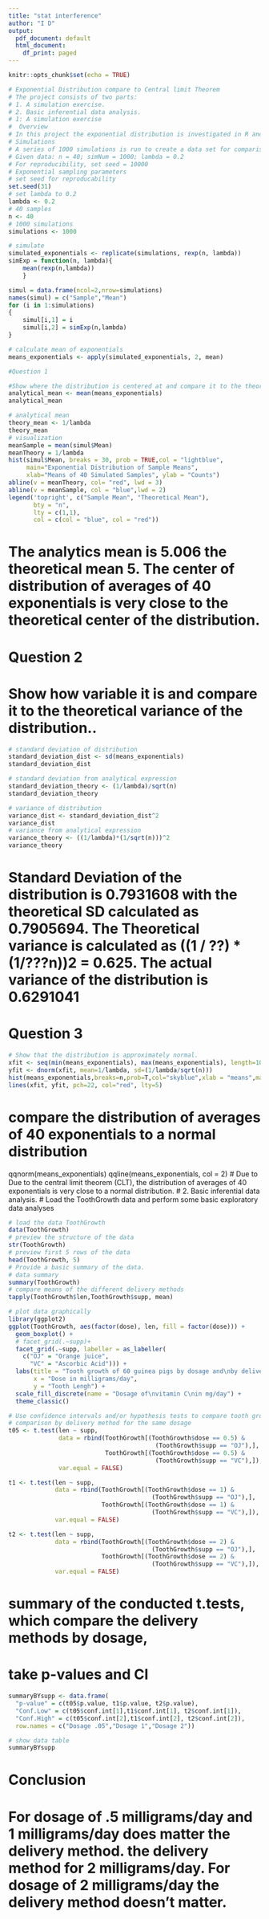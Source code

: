 ```yaml
---
title: "stat interference"
author: "I D"
output:
  pdf_document: default
  html_document:
    df_print: paged
---
```


```r
knitr::opts_chunk$set(echo = TRUE)
```
```r
# Exponential Distribution compare to Central limit Theorem
# The project consists of two parts:
# 1. A simulation exercise.
# 2. Basic inferential data analysis.
# 1: A simulation exercise
#  Overview
# In this project the exponential distribution is investigated in R and compare it with Central Limit Theorem. The mean of exponential distribution is 1/lambda and the standard deviation is also a function of 1/lambda. The exponential distribution is simulated in R with rexp(n,lambda), where lambda=0.2 for all of the simulations, sample size n = 40, and the number of simulation =1000.
# Simulations
# A series of 1000 simulations is run to create a data set for comparison purpose. Each simulation contain 40 observations and the expoential distribution function will be set to rexp(40, 0.2) where 0.2 is lambda value.
# Given data: n = 40; simNum = 1000; lambda = 0.2
# For reproducibility, set seed = 10000
# Exponential sampling parameters
# set seed for reproducability
set.seed(31)
# set lambda to 0.2
lambda <- 0.2
# 40 samples
n <- 40
# 1000 simulations
simulations <- 1000
```

```r
# simulate
simulated_exponentials <- replicate(simulations, rexp(n, lambda))
simExp = function(n, lambda){
    mean(rexp(n,lambda))
    }

simul = data.frame(ncol=2,nrow=simulations)
names(simul) = c("Sample","Mean")
for (i in 1:simulations)
{
    simul[i,1] = i
    simul[i,2] = simExp(n,lambda)
}
```
```r
# calculate mean of exponentials
means_exponentials <- apply(simulated_exponentials, 2, mean)
```
```r
#Question 1

#Show where the distribution is centered at and compare it to the theoretical center of the distribution.
analytical_mean <- mean(means_exponentials)
analytical_mean

# analytical mean
theory_mean <- 1/lambda
theory_mean
# visualization
meanSample = mean(simul$Mean)
meanTheory = 1/lambda
hist(simul$Mean, breaks = 30, prob = TRUE,col = "lightblue", 
     main="Exponential Distribution of Sample Means", 
     xlab="Means of 40 Simulated Samples", ylab = "Counts")
abline(v = meanTheory, col= "red", lwd = 3)
abline(v = meanSample, col = "blue",lwd = 2)
legend('topright', c("Sample Mean", "Theoretical Mean"), 
       bty = "n",       
       lty = c(1,1), 
       col = c(col = "blue", col = "red"))
```
# The analytics mean is 5.006 the theoretical mean 5. The center of distribution of averages of 40 exponentials is very close to the theoretical center of the distribution.


# Question 2

# Show how variable it is and compare it to the theoretical variance of the distribution..
```r
# standard deviation of distribution
standard_deviation_dist <- sd(means_exponentials)
standard_deviation_dist

# standard deviation from analytical expression
standard_deviation_theory <- (1/lambda)/sqrt(n)
standard_deviation_theory

# variance of distribution
variance_dist <- standard_deviation_dist^2
variance_dist
# variance from analytical expression
variance_theory <- ((1/lambda)*(1/sqrt(n)))^2
variance_theory
```
# Standard Deviation of the distribution is 0.7931608 with the theoretical SD calculated as 0.7905694. The Theoretical variance is calculated as ((1 / ??) * (1/???n))2 = 0.625. The actual variance of the distribution is 0.6291041
# Question 3
```r
# Show that the distribution is approximately normal.
xfit <- seq(min(means_exponentials), max(means_exponentials), length=100)
yfit <- dnorm(xfit, mean=1/lambda, sd=(1/lambda/sqrt(n)))
hist(means_exponentials,breaks=n,prob=T,col="skyblue",xlab = "means",main="Density of means",ylab="density")
lines(xfit, yfit, pch=22, col="red", lty=5)
```
# compare the distribution of averages of 40 exponentials to a normal distribution
qqnorm(means_exponentials)
qqline(means_exponentials, col = 2)
# Due to Due to the central limit theorem (CLT), the distribution of averages of 40 exponentials is very close to a normal distribution.
# 2. Basic inferential data analysis.
# Load the ToothGrowth data and perform some basic exploratory data analyses
```r
# load the data ToothGrowth
data(ToothGrowth)
# preview the structure of the data
str(ToothGrowth)
# preview first 5 rows of the data
head(ToothGrowth, 5)
# Provide a basic summary of the data.
# data summary
summary(ToothGrowth)
# compare means of the different delivery methods
tapply(ToothGrowth$len,ToothGrowth$supp, mean)
```
```r
# plot data graphically
library(ggplot2)
ggplot(ToothGrowth, aes(factor(dose), len, fill = factor(dose))) +
  geom_boxplot() +
  # facet_grid(.~supp)+
  facet_grid(.~supp, labeller = as_labeller(
    c("OJ" = "Orange juice", 
      "VC" = "Ascorbic Acid"))) +
  labs(title = "Tooth growth of 60 guinea pigs by dosage and\nby delivery method of vitamin C",
       x = "Dose in milligrams/day", 
       y = "Tooth Lengh") +
  scale_fill_discrete(name = "Dosage of\nvitamin C\nin mg/day") +
  theme_classic()
```
```r
# Use confidence intervals and/or hypothesis tests to compare tooth growth by supp and dose.
# comparison by delivery method for the same dosage
t05 <- t.test(len ~ supp, 
              data = rbind(ToothGrowth[(ToothGrowth$dose == 0.5) & 
                                         (ToothGrowth$supp == "OJ"),],
                           ToothGrowth[(ToothGrowth$dose == 0.5) & 
                                         (ToothGrowth$supp == "VC"),]), 
              var.equal = FALSE)

t1 <- t.test(len ~ supp, 
             data = rbind(ToothGrowth[(ToothGrowth$dose == 1) & 
                                        (ToothGrowth$supp == "OJ"),],
                          ToothGrowth[(ToothGrowth$dose == 1) & 
                                        (ToothGrowth$supp == "VC"),]), 
             var.equal = FALSE)

t2 <- t.test(len ~ supp, 
             data = rbind(ToothGrowth[(ToothGrowth$dose == 2) & 
                                        (ToothGrowth$supp == "OJ"),],
                          ToothGrowth[(ToothGrowth$dose == 2) & 
                                        (ToothGrowth$supp == "VC"),]), 
             var.equal = FALSE)
```
# summary of the conducted t.tests, which compare the delivery methods by dosage,
# take p-values and CI
```r
summaryBYsupp <- data.frame(
  "p-value" = c(t05$p.value, t1$p.value, t2$p.value),
  "Conf.Low" = c(t05$conf.int[1],t1$conf.int[1], t2$conf.int[1]),
  "Conf.High" = c(t05$conf.int[2],t1$conf.int[2], t2$conf.int[2]),
  row.names = c("Dosage .05","Dosage 1","Dosage 2"))
```
```r
# show data table 
summaryBYsupp
```
# Conclusion
# For dosage of .5 milligrams/day and 1 milligrams/day does matter the delivery method. the delivery method for 2 milligrams/day. For dosage of 2 milligrams/day the delivery method doesn’t matter.

